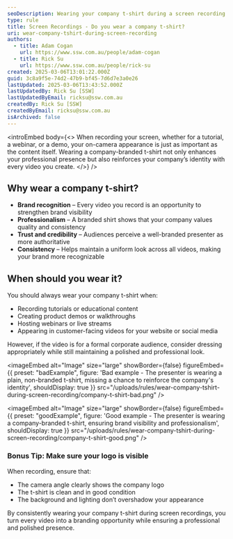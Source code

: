 ```yaml
---
seoDescription: Wearing your company t-shirt during a screen recording helps reinforce your brand identity and ensures a professional and consistent appearance.
type: rule
title: Screen Recordings - Do you wear a company t-shirt?
uri: wear-company-tshirt-during-screen-recording
authors:
  - title: Adam Cogan
    url: https://www.ssw.com.au/people/adam-cogan
  - title: Rick Su
    url: https://www.ssw.com.au/people/rick-su
created: 2025-03-06T13:01:22.000Z
guid: 3c8a9f5e-74d2-47b9-bf45-7d6d7e3a0e26
lastUpdated: 2025-03-06T13:43:52.000Z
lastUpdatedBy: Rick Su [SSW]
lastUpdatedByEmail: ricksu@ssw.com.au
createdBy: Rick Su [SSW]
createdByEmail: ricksu@ssw.com.au
isArchived: false
---
```


<introEmbed
  body={<>
When recording your screen, whether for a tutorial, a webinar, or a demo, your on-camera appearance is just as important as the content itself. Wearing a company-branded t-shirt not only enhances your professional presence but also reinforces your company’s identity with every video you create.
  </>}
/>
## Why wear a company t-shirt?

* **Brand recognition** – Every video you record is an opportunity to strengthen brand visibility
* **Professionalism** – A branded shirt shows that your company values quality and consistency
* **Trust and credibility** – Audiences perceive a well-branded presenter as more authoritative
* **Consistency** – Helps maintain a uniform look across all videos, making your brand more recognizable

## When should you wear it?

You should always wear your company t-shirt when:

* Recording tutorials or educational content
* Creating product demos or walkthroughs
* Hosting webinars or live streams
* Appearing in customer-facing videos for your website or social media

However, if the video is for a formal corporate audience, consider dressing appropriately while still maintaining a polished and professional look.

<imageEmbed
  alt="Image"
  size="large"
  showBorder={false}
  figureEmbed={{
    preset: "badExample",
    figure: 'Bad example - The presenter is wearing a plain, non-branded t-shirt, missing a chance to reinforce the company\'s identity',
    shouldDisplay: true
  }}
  src="/uploads/rules/wear-company-tshirt-during-screen-recording/company-t-shirt-bad.png"
/>

<imageEmbed
  alt="Image"
  size="large"
  showBorder={false}
  figureEmbed={{
    preset: "goodExample",
    figure: 'Good example - The presenter is wearing a company-branded t-shirt, ensuring brand visibility and professionalism',
    shouldDisplay: true
  }}
  src="/uploads/rules/wear-company-tshirt-during-screen-recording/company-t-shirt-good.png"
/>

### Bonus Tip: Make sure your logo is visible

When recording, ensure that:

* The camera angle clearly shows the company logo
* The t-shirt is clean and in good condition
* The background and lighting don’t overshadow your appearance

By consistently wearing your company t-shirt during screen recordings, you turn every video into a branding opportunity while ensuring a professional and polished presence.
